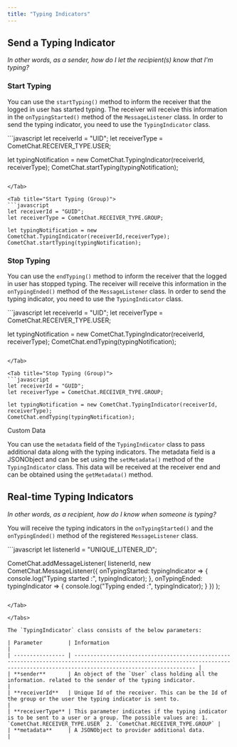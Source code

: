 ```yaml
---
title: "Typing Indicators"
---
```




## Send a Typing Indicator

*In other words, as a sender, how do I let the recipient(s) know that I'm typing?*

### Start Typing

You can use the `startTyping()` method to inform the receiver that the logged in user has started typing. The receiver will receive this information in the `onTypingStarted()` method of the `MessageListener` class. In order to send the typing indicator, you need to use the `TypingIndicator` class.

<Tabs>
<Tab title="Start Typing (User)">
```javascript
let receiverId = "UID";
let receiverType = CometChat.RECEIVER_TYPE.USER;

let typingNotification = new CometChat.TypingIndicator(receiverId, receiverType);
CometChat.startTyping(typingNotification);
```

</Tab>

<Tab title="Start Typing (Group)">
```javascript
let receiverId = "GUID";
let receiverType = CometChat.RECEIVER_TYPE.GROUP;

let typingNotification = new CometChat.TypingIndicator(receiverId,receiverType);
CometChat.startTyping(typingNotification);
```

</Tab>

</Tabs>

### Stop Typing

You can use the `endTyping()` method to inform the receiver that the logged in user has stopped typing. The receiver will receive this information in the `onTypingEnded()` method of the `MessageListener` class. In order to send the typing indicator, you need to use the `TypingIndicator` class.

<Tabs>
<Tab title="Stop Typing (User)">
```javascript
let receiverId = "UID";
let receiverType = CometChat.RECEIVER_TYPE.USER;

let typingNotification = new CometChat.TypingIndicator(receiverId, receiverType);
CometChat.endTyping(typingNotification);
```

</Tab>

<Tab title="Stop Typing (Group)">
```javascript
let receiverId = "GUID";
let receiverType = CometChat.RECEIVER_TYPE.GROUP;

let typingNotification = new CometChat.TypingIndicator(receiverId, receiverType);
CometChat.endTyping(typingNotification);
```

</Tab>

</Tabs>

<Note>
Custom Data

You can use the `metadata` field of the `TypingIndicator` class to pass additional data along with the typing indicators. The metadata field is a JSONObject and can be set using the `setMetadata()` method of the `TypingIndicator` class. This data will be received at the receiver end and can be obtained using the `getMetadata()` method.

</Note>

## Real-time Typing Indicators

*In other words, as a recipient, how do I know when someone is typing?*

You will receive the typing indicators in the `onTypingStarted()` and the `onTypingEnded()` method of the registered `MessageListener` class.

<Tabs>
<Tab title="Message Listener">
```javascript
let listenerId = "UNIQUE_LITENER_ID";

CometChat.addMessageListener(
listenerId,
new CometChat.MessageListener({
  onTypingStarted: typingIndicator => {
    console.log("Typing started :", typingIndicator);
  },
  onTypingEnded: typingIndicator => {
    console.log("Typing ended :", typingIndicator);
  }
})
); 
```

</Tab>

</Tabs>

The `TypingIndicator` class consists of the below parameters:

| Parameter        | Information                                                                                                                                                                        |
| ---------------- | ---------------------------------------------------------------------------------------------------------------------------------------------------------------------------------- |
| **sender**       | An object of the `User` class holding all the information. related to the sender of the typing indicator.                                                                          |
| **receiverId**   | Unique Id of the receiver. This can be the Id of the group or the user the typing indicator is sent to.                                                                            |
| **receiverType** | This parameter indicates if the typing indicator is to be sent to a user or a group. The possible values are: 1. `CometChat.RECEIVER_TYPE.USER` 2. `CometChat.RECEIVER_TYPE.GROUP` |
| **metadata**     | A JSONObject to provider additional data.                                                                                                                                          |

